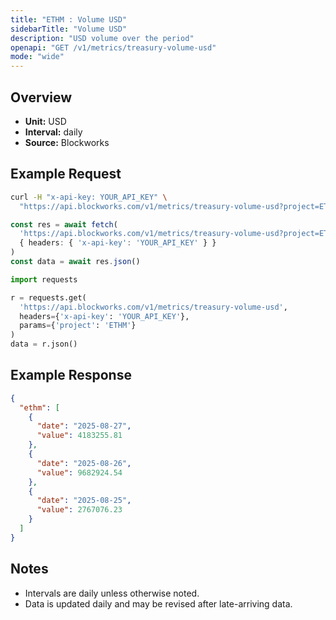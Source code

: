 ```yaml
---
title: "ETHM : Volume USD"
sidebarTitle: "Volume USD"
description: "USD volume over the period"
openapi: "GET /v1/metrics/treasury-volume-usd"
mode: "wide"
---
```


## Overview

- **Unit:** USD
- **Interval:** daily
- **Source:** Blockworks

## Example Request

<CodeGroup>

```bash cURL
curl -H "x-api-key: YOUR_API_KEY" \
  "https://api.blockworks.com/v1/metrics/treasury-volume-usd?project=ETHM"
```

```typescript TypeScript
const res = await fetch(
  'https://api.blockworks.com/v1/metrics/treasury-volume-usd?project=ETHM',
  { headers: { 'x-api-key': 'YOUR_API_KEY' } }
)
const data = await res.json()
```

```python Python
import requests

r = requests.get(
  'https://api.blockworks.com/v1/metrics/treasury-volume-usd',
  headers={'x-api-key': 'YOUR_API_KEY'},
  params={'project': 'ETHM'}
)
data = r.json()
```

</CodeGroup>

## Example Response

```json
{
  "ethm": [
    {
      "date": "2025-08-27",
      "value": 4183255.81
    },
    {
      "date": "2025-08-26",
      "value": 9682924.54
    },
    {
      "date": "2025-08-25",
      "value": 2767076.23
    }
  ]
}
```

## Notes
- Intervals are daily unless otherwise noted.
- Data is updated daily and may be revised after late-arriving data.
